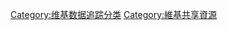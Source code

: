 {{Wikipedia category|container=yes}}

[[Category:维基数据追踪分类|Category:维基数据追踪分类]]
[[Category:維基共享資源|Category:維基共享資源]]